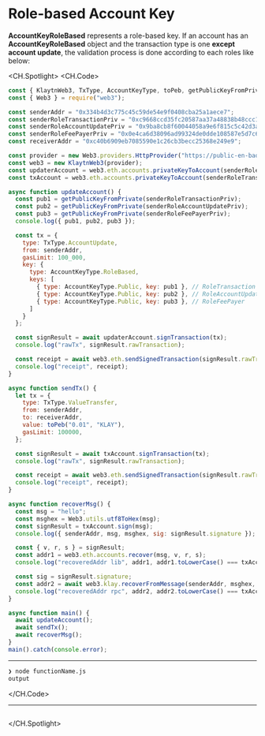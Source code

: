 # Role-based Account Key

**AccountKeyRoleBased** represents a role-based key. If an account has an **AccountKeyRoleBased** object and the transaction type is one **except account update**, the validation process is done according to each roles like below:

<CH.Spotlight>
<CH.Code>

```js functionName.js
const { KlaytnWeb3, TxType, AccountKeyType, toPeb, getPublicKeyFromPrivate } = require("@klaytn/web3js-ext");
const { Web3 } = require("web3");

const senderAddr = "0x334b4d3c775c45c59de54e9f0408cba25a1aece7";
const senderRoleTransactionPriv = "0xc9668ccd35fc20587aa37a48838b48ccc13cf14dd74c8999dd6a480212d5f7ac";
const senderRoleAccountUpdatePriv = "0x9ba8cb8f60044058a9e6f815c5c42d3a216f47044c61a1750b6d29ddc7f34bda";
const senderRoleFeePayerPriv = "0x0e4ca6d38096ad99324de0dde108587e5d7c600165ae4cd6c2462c597458c2b8";
const receiverAddr = "0xc40b6909eb7085590e1c26cb3becc25368e249e9";

const provider = new Web3.providers.HttpProvider("https://public-en-baobab.klaytn.net");
const web3 = new KlaytnWeb3(provider);
const updaterAccount = web3.eth.accounts.privateKeyToAccount(senderRoleAccountUpdatePriv);
const txAccount = web3.eth.accounts.privateKeyToAccount(senderRoleTransactionPriv);

async function updateAccount() {
  const pub1 = getPublicKeyFromPrivate(senderRoleTransactionPriv);
  const pub2 = getPublicKeyFromPrivate(senderRoleAccountUpdatePriv);
  const pub3 = getPublicKeyFromPrivate(senderRoleFeePayerPriv);
  console.log({ pub1, pub2, pub3 });

  const tx = {
    type: TxType.AccountUpdate,
    from: senderAddr,
    gasLimit: 100_000,
    key: {
      type: AccountKeyType.RoleBased,
      keys: [
        { type: AccountKeyType.Public, key: pub1 }, // RoleTransaction
        { type: AccountKeyType.Public, key: pub2 }, // RoleAccountUpdate
        { type: AccountKeyType.Public, key: pub3 }, // RoleFeePayer
      ]
    }
  };

  const signResult = await updaterAccount.signTransaction(tx);
  console.log("rawTx", signResult.rawTransaction);

  const receipt = await web3.eth.sendSignedTransaction(signResult.rawTransaction);
  console.log("receipt", receipt);
}

async function sendTx() {
  let tx = {
    type: TxType.ValueTransfer,
    from: senderAddr,
    to: receiverAddr,
    value: toPeb("0.01", "KLAY"),
    gasLimit: 100000,
  };

  const signResult = await txAccount.signTransaction(tx);
  console.log("rawTx", signResult.rawTransaction);

  const receipt = await web3.eth.sendSignedTransaction(signResult.rawTransaction);
  console.log("receipt", receipt);
}

async function recoverMsg() {
  const msg = "hello";
  const msghex = Web3.utils.utf8ToHex(msg);
  const signResult = txAccount.sign(msg);
  console.log({ senderAddr, msg, msghex, sig: signResult.signature });

  const { v, r, s } = signResult;
  const addr1 = web3.eth.accounts.recover(msg, v, r, s);
  console.log("recoveredAddr lib", addr1, addr1.toLowerCase() === txAccount.address.toLowerCase());

  const sig = signResult.signature;
  const addr2 = await web3.klay.recoverFromMessage(senderAddr, msghex, sig, "latest");
  console.log("recoveredAddr rpc", addr2, addr2.toLowerCase() === txAccount.address.toLowerCase());
}

async function main() {
  await updateAccount();
  await sendTx();
  await recoverMsg();
}
main().catch(console.error);

```




---
```zsh output
❯ node functionName.js
output
```
</CH.Code>






---



```js functionName.js focus=1

```


</CH.Spotlight>
